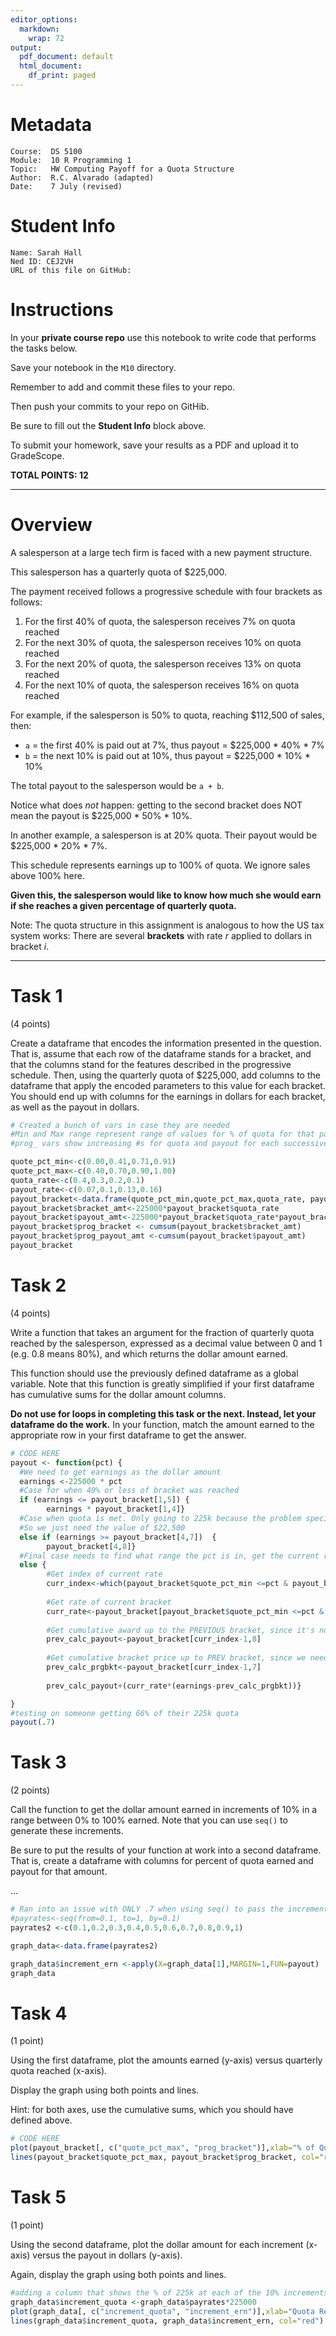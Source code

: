 ---
editor_options:
  markdown:
    wrap: 72
output:
  pdf_document: default
  html_document:
    df_print: paged
---

# Metadata

    Course:  DS 5100
    Module:  10 R Programming 1
    Topic:   HW Computing Payoff for a Quota Structure
    Author:  R.C. Alvarado (adapted)
    Date:    7 July (revised)

# Student Info

    Name: Sarah Hall    
    Ned ID: CEJ2VH
    URL of this file on GitHub:

# Instructions

In your **private course repo** use this notebook to write code that
performs the tasks below.

Save your notebook in the `M10` directory.

Remember to add and commit these files to your repo.

Then push your commits to your repo on GitHib.

Be sure to fill out the **Student Info** block above.

To submit your homework, save your results as a PDF and upload it to
GradeScope.

**TOTAL POINTS: 12**

------------------------------------------------------------------------

# Overview

A salesperson at a large tech firm is faced with a new payment
structure.

This salesperson has a quarterly quota of \$225,000.

The payment received follows a progressive schedule with four brackets
as follows:

1.  For the first 40% of quota, the salesperson receives 7% on quota
    reached
2.  For the next 30% of quota, the salesperson receives 10% on quota
    reached
3.  For the next 20% of quota, the salesperson receives 13% on quota
    reached
4.  For the next 10% of quota, the salesperson receives 16% on quota
    reached

For example, if the salesperson is 50% to quota, reaching \$112,500 of
sales, then:

-   `a` = the first 40% is paid out at 7%, thus payout = \$225,000 \*
    40% \* 7%
-   `b` = the next 10% is paid out at 10%, thus payout = \$225,000 \*
    10% \* 10%

The total payout to the salesperson would be `a + b`.

Notice what does *not* happen: getting to the second bracket does NOT
mean the payout is \$225,000 \* 50% \* 10%.

In another example, a salesperson is at 20% quota. Their payout would be
\$225,000 \* 20% \* 7%.

This schedule represents earnings up to 100% of quota. We ignore sales
above 100% here.

**Given this, the salesperson would like to know how much she would earn
if she reaches a given percentage of quarterly quota.**

Note: The quota structure in this assignment is analogous to how the US
tax system works: There are several **brackets** with rate $r$ applied
to dollars in bracket $i$.

------------------------------------------------------------------------

# Task 1

(4 points)

Create a dataframe that encodes the information presented in the
question. That is, assume that each row of the dataframe stands for a
bracket, and that the columns stand for the features described in the
progressive schedule. Then, using the quarterly quota of \$225,000, add
columns to the dataframe that apply the encoded parameters to this value
for each bracket. You should end up with columns for the earnings in
dollars for each bracket, as well as the payout in dollars.

```{r}
# Created a bunch of vars in case they are needed
#Min and Max range represent range of values for % of quota for that payout rate
#prog_ vars show increasing #s for quota and payout for each successive bracket

quote_pct_min<-c(0.00,0.41,0.71,0.91)
quote_pct_max<-c(0.40,0.70,0.90,1.00)
quota_rate<-c(0.4,0.3,0.2,0.1)
payout_rate<-c(0.07,0.1,0.13,0.16)
payout_bracket<-data.frame(quote_pct_min,quote_pct_max,quota_rate, payout_rate)
payout_bracket$bracket_amt<-225000*payout_bracket$quota_rate
payout_bracket$payout_amt<-225000*payout_bracket$quota_rate*payout_bracket$payout_rate
payout_bracket$prog_bracket <- cumsum(payout_bracket$bracket_amt)
payout_bracket$prog_payout_amt <-cumsum(payout_bracket$payout_amt)
payout_bracket
```

# Task 2

(4 points)

Write a function that takes an argument for the fraction of quarterly
quota reached by the salesperson, expressed as a decimal value between
$0$ and $1$ (e.g. $0.8$ means $80\%$), and which returns the dollar
amount earned.

This function should use the previously defined dataframe as a global
variable. Note that this function is greatly simplified if your first
dataframe has cumulative sums for the dollar amount columns.

**Do not use for loops in completing this task or the next. Instead, let your
dataframe do the work.** In your function, match the amount earned to
the appropriate row in your first dataframe to get the answer.

```{r}
# CODE HERE
payout <- function(pct) {
  #We need to get earnings as the dollar amount
  earnings <-225000 * pct
  #Case for when 40% or less of bracket was reached
  if (earnings <= payout_bracket[1,5]) {
        earnings * payout_bracket[1,4]}
  #Case when quota is met. Only going to 225k because the problem specifies a max of 100%
  #So we just need the value of $22,500
  else if (earnings >= payout_bracket[4,7])  {
        payout_bracket[4,8]} 
  #Final case needs to find what range the pct is in, get the current rate
  else {
        #Get index of current rate
        curr_index<-which(payout_bracket$quote_pct_min <=pct & payout_bracket$quote_pct_max >=pct)
        
        #Get rate of current bracket
        curr_rate<-payout_bracket[payout_bracket$quote_pct_min <=pct & payout_bracket$quote_pct_max >=pct,4]
        
        #Get cumulative award up to the PREVIOUS bracket, since it's not total for our current bracket
        prev_calc_payout<-payout_bracket[curr_index-1,8]
        
        #Get cumulative bracket price up to PREV bracket, since we need to know how much has already been calculated
        prev_calc_prgbkt<-payout_bracket[curr_index-1,7]
        
        prev_calc_payout+(curr_rate*(earnings-prev_calc_prgbkt))}

}
#testing on someone getting 66% of their 225k quota
payout(.7)

```

# Task 3

(2 points)

Call the function to get the dollar amount earned in increments
of $10\%$ in a range between $0\%$ to $100\%$ earned. Note that you can
use `seq()` to generate these increments.

Be sure to put the results of your function at work into a second
dataframe. That is, create a dataframe with columns for percent of quota
earned and payout for that amount.




...

```{r}
# Ran into an issue with ONLY .7 when using seq() to pass the increments, hard coding instead
#payrates<-seq(from=0.1, to=1, by=0.1)
payrates2 <-c(0.1,0.2,0.3,0.4,0.5,0.6,0.7,0.8,0.9,1)

graph_data<-data.frame(payrates2)

graph_data$increment_ern <-apply(X=graph_data[1],MARGIN=1,FUN=payout)
graph_data
```

# Task 4

(1 point)

Using the first dataframe, plot the amounts earned (y-axis) versus quarterly quota reached (x-axis). 

Display the graph using both points and lines.

Hint: for both axes, use the cumulative sums, which you should have
defined above.

```{r}
# CODE HERE
plot(payout_bracket[, c("quote_pct_max", "prog_bracket")],xlab="% of Quota",ylab="Quota Reached (in $)",main="Amount of Quota Reached")
lines(payout_bracket$quote_pct_max, payout_bracket$prog_bracket, col="red")

```
# Task 5 

(1 point)

Using the second dataframe, plot the dollar amount for each increment (x-axis) versus the payout in dollars (y-axis). 

Again, display the graph using both points and lines.

```{r}
#adding a column that shows the % of 225k at each of the 10% increments
graph_data$increment_quota <-graph_data$payrates*225000
plot(graph_data[, c("increment_quota", "increment_ern")],xlab="Quota Reached(in $)",ylab="Payout Reached (in $)",main="Amount of Quota Reached")
lines(graph_data$increment_quota, graph_data$increment_ern, col="red")
```